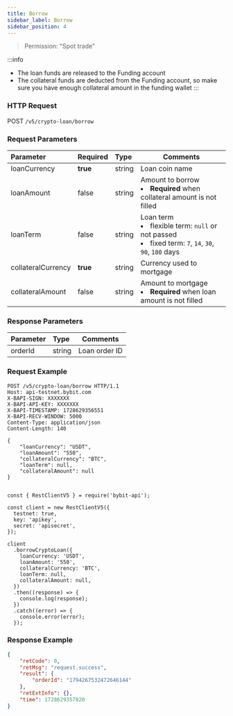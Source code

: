```yaml
---
title: Borrow
sidebar_label: Borrow
sidebar_position: 4
---
```

> Permission: "Spot trade"

:::info
* The loan funds are released to the Funding account
* The collateral funds are deducted from the Funding account, so make sure you have enough collateral amount in the funding wallet
:::

### HTTP Request
POST `/v5/crypto-loan/borrow`

### Request Parameters
| Parameter | Required | Type | Comments|
|:----- |:-------|:-----|------ |
|loanCurrency |**true** |string |Loan coin name|
|loanAmount |false |string |Amount to borrow<li>**Required** when collateral amount is not filled</li>|
|loanTerm |false |string |Loan term <li>flexible term: `null` or not passed</li><li>fixed term: `7`, `14`, `30`, `90`, `180` days</li>|
|collateralCurrency |**true** |string |Currency used to mortgage|
|collateralAmount |false |string |Amount to mortgage<li>**Required** when loan amount is not filled</li>|

### Response Parameters
| Parameter | Type | Comments|
|:----- |:-----|----- |
|orderId |string |Loan order ID|

### Request Example

<Tabs groupId="programming-languages">
<TabItem value="http" label="HTTP">

```http
POST /v5/crypto-loan/borrow HTTP/1.1
Host: api-testnet.bybit.com
X-BAPI-SIGN: XXXXXXX
X-BAPI-API-KEY: XXXXXXX
X-BAPI-TIMESTAMP: 1728629356551
X-BAPI-RECV-WINDOW: 5000
Content-Type: application/json
Content-Length: 140

{
    "loanCurrency": "USDT",
    "loanAmount": "550",
    "collateralCurrency": "BTC",
    "loanTerm": null,
    "collateralAmount": null
}
```

</TabItem>
<TabItem value="python" label="Python">

```python

```

</TabItem>

<TabItem value="Node" label="Node.js">

```n4js
const { RestClientV5 } = require('bybit-api');

const client = new RestClientV5({
  testnet: true,
  key: 'apikey',
  secret: 'apisecret',
});

client
  .borrowCryptoLoan({
    loanCurrency: 'USDT',
    loanAmount: '550',
    collateralCurrency: 'BTC',
    loanTerm: null,
    collateralAmount: null,
  })
  .then((response) => {
    console.log(response);
  })
  .catch((error) => {
    console.error(error);
  });
```

</TabItem>
</Tabs>

### Response Example

```json
{
    "retCode": 0,
    "retMsg": "request.success",
    "result": {
        "orderId": "1794267532472646144"
    },
    "retExtInfo": {},
    "time": 1728629357820
}
```
